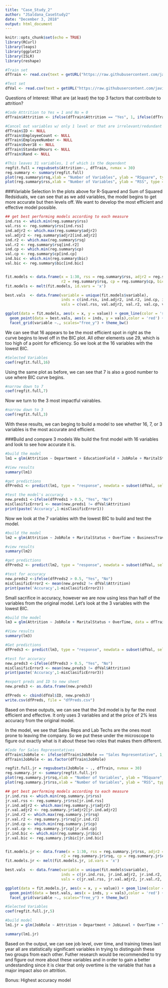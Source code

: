 ```yaml
---
title: "Case_Study_2"
author: "JSaldana_CaseStudy2"
date: "December 3, 2018"
output: html_document
---
```


```r
knitr::opts_chunk$set(echo = TRUE)
library(RCurl)
library(leaps)
library(ggplot2)
library(ISLR)
library(reshape)

#Train set
dfTrain <- read.csv(text = getURL("https://raw.githubusercontent.com/javierjr55/SMU_MSDS/master/MSDS_6306/Case_Study_2/CaseStudy2-data.csv"), header = TRUE)

#Test set
dfVal <- read.csv(text = getURL("https://raw.githubusercontent.com/javierjr55/SMU_MSDS/master/MSDS_6306/Case_Study_2/CaseStudy2Validation.csv"), header = TRUE)

```

Questions of Interest:
What are (at least) the top 3 factors that contribute to attrition?
```r
#Code Attrition to Yes = 1 and No = 0
dfTrain$Attrition <- ifelse(dfTrain$Attrition == "Yes", 1, ifelse(dfTrain$Attrition == "No", 0, 99))

#Cancel out variables w/ only 1 level or that are irrelevant/redundant
dfTrain$ID <- NULL
dfTrain$EmployeeCount <- NULL
dfTrain$EmployeeNumber <- NULL
dfTrain$Over18 <- NULL
dfTrain$StandardHours <- NULL
dfTrain$Rand <- NULL

#This leaves 31 variables, 1 of which is the dependent
regfit.full = regsubsets(Attrition~., dfTrain, nvmax = 30)
reg.summary <- summary(regfit.full)
plot(reg.summary$rsq,xlab = "Number of Variables", ylab = "RSquare", type = "l")
plot(reg.summary$rss,xlab = "Number of Variables", ylab = "RSS", type = "l")
```

###Variable Selection
In the plots above for R-Squared and Sum of Squared Redsiduals, we can see that as we add variables, the model begins to get more accurate but then levels off. We want to develop the most efficient and effective model possible.

```r
## get best performing models according to each measure
ind.rss <- which.min(reg.summary$rss)
val.rss <- reg.summary$rss[ind.rss]
ind.adjr2 <- which.max(reg.summary$adjr2)
val.adjr2 <- reg.summary$adjr2[ind.adjr2]
ind.r2 <- which.max(reg.summary$rsq)
val.r2 <- reg.summary$rsq[ind.r2]
ind.cp <- which.min(reg.summary$cp)
val.cp <- reg.summary$cp[ind.cp]
ind.bic <- which.min(reg.summary$bic)
val.bic <- reg.summary$bic[ind.bic]


fit.models <- data.frame(x = 1:30, rss = reg.summary$rss, adjr2 = reg.summary$adjr2,
                         r2 = reg.summary$rsq, cp = reg.summary$cp, bic = reg.summary$bic)
fit.models <- melt(fit.models, id.vars = 'x')

best.vals  <- data.frame(variable = unique(fit.models$variable), 
                         inds = c(ind.rss, ind.adjr2, ind.r2, ind.cp, ind.bic),
                         vals = c(val.rss, val.adjr2, val.r2, val.cp, val.bic)) 

ggplot(data = fit.models, aes(x = x, y = value)) + geom_line(color = 'steelblue') + 
  geom_point(data = best.vals, aes(x = inds, y = vals),color = 'red') +
  facet_grid(variable ~., scales="free_y") + theme_bw()
```

We can see that 16 appears to be the most efficient spot in right as the curve begins to level off in the BIC plot. All other elements use 29, which is too high of a point for efficiency. So we look at the 16 variables with the lowest BIC.
```r
#Selected Variables
coef(regfit.full,16)
```

Using the same plot as before, we can see that 7 is also a good number to use where BIC curve begins. 
```r
#narrow down to 7
coef(regfit.full,7)
```

Now we turn to the 3 most impactful vairables.
```r
#narrow down to 3
coef(regfit.full,3)
```
With these results, we can beging to build a model to see whether 16, 7, or 3 variables is the most accurate and efficient. 


###Build and compare 3 models
We build the first model with 16 variables and look to see how accurate it is.  
```r
#build the model
lm1 = glm(Attrition ~ Department + EducationField + JobRole + MaritalStatus + OverTime + BusinessTravel + DistanceFromHome +EnvironmentSatisfaction + JobInvolvement + JobLevel + NumCompaniesWorked + TotalWorkingYears + YearsInCurrentRole, data = dfTrain, family = binomial(link = 'logit'))

#View results
summary(lm1)

#get predictions
dfPreds1 <- predict(lm1, type = "response", newdata = subset(dfVal, select = c("Department", "EducationField", "JobRole", "MaritalStatus", "OverTime", "BusinessTravel", "DistanceFromHome", "EnvironmentSatisfaction", "JobInvolvement", "JobLevel", "NumCompaniesWorked", "TotalWorkingYears", "YearsInCurrentRole")))

#test the model's accuracy
new.preds1 <-ifelse(dfPreds1 > 0.5, "Yes", "No")
misClasificError1 <- mean(new.preds1 != dfVal$Attrition)
print(paste('Accuracy',1-misClasificError1))
```

Now we look at the 7 variables with the lowest BIC to build and test the model.  
```r
#build the model
lm2 = glm(Attrition ~ JobRole + MaritalStatus + OverTime + BusinessTravel + DistanceFromHome + EnvironmentSatisfaction + JobInvolvement + NumCompaniesWorked, data = dfTrain, family = binomial(link = 'logit'))

#view results
summary(lm2)

#get predictions
dfPreds2 <- predict(lm2, type = "response", newdata = subset(dfVal, select = c("JobRole", "MaritalStatus", "OverTime", "BusinessTravel", "DistanceFromHome", "EnvironmentSatisfaction", "JobInvolvement", "NumCompaniesWorked")))

#test for accuracy
new.preds2 <-ifelse(dfPreds2 > 0.5, "Yes", "No")
misClasificError2 <- mean(new.preds2 != dfVal$Attrition)
print(paste('Accuracy',1-misClasificError2))
```

Small sacrifice in accuracy, however we are now using less than half of the variables from the original model. Let's look at the 3 variables with the lowest BIC.  

```r
#build the model
lm3 = glm(Attrition ~ JobRole + MaritalStatus + OverTime, data = dfTrain, family = binomial(link = 'logit'))

#View results
summary(lm3)

#Get predictions
dfPreds3 <- predict(lm3, type = "response", newdata = subset(dfVal, select = c("JobRole", "MaritalStatus", "OverTime")))

#test for accuracy
new.preds3 <-ifelse(dfPreds3 > 0.5, "Yes", "No")
misClasificError3 <- mean(new.preds3 != dfVal$Attrition)
print(paste('Accuracy',1-misClasificError3))

#export preds and ID to new sheet
new.preds3 <- as.data.frame(new.preds3)

dfPreds <- cbind(dfVal$ID, new.preds3)
write.csv(dfPreds, file = "dfPreds.csv")

```

Based on these outputs, we can see that the 3rd model is by far the most efficient and effective. It only uses 3 variables and at the price of 2% less accuracy from the original model. 

In the model, we see that Sales Reps and Lab Techs are the ones most prone to leaving the company. So we put these under the microscope to figure out exactly what is it about these two roles that makes them different.
```r
#Code for Sales Representatives
dfTrain$JobRole <- ifelse(dfTrain$JobRole == "Sales Representative", 1, ifelse(dfTrain$JobRole == "Laboratory Technician", 0, 99))
dfTrain$JobRole <- as.factor(dfTrain$JobRole)

regfit.full.jr = regsubsets(JobRole ~ ., dfTrain, nvmax = 30)
reg.summary.jr <- summary(regfit.full.jr)
plot(reg.summary.jr$rsq,xlab = "Number of Variables", ylab = "RSquare", type = "l")
plot(reg.summary.jr$rss,xlab = "Number of Variables", ylab = "RSS", type = "l")

## get best performing models according to each measure
jr.ind.rss <- which.min(reg.summary.jr$rss)
jr.val.rss <- reg.summary.jr$rss[jr.ind.rss]
jr.ind.adjr2 <- which.max(reg.summary.jr$adjr2)
jr.val.adjr2 <- reg.summary.jr$adjr2[jr.ind.adjr2]
jr.ind.r2 <- which.max(reg.summary.jr$rsq)
jr.val.r2 <- reg.summary.jr$rsq[jr.ind.r2]
jr.ind.cp <- which.min(reg.summary.jr$cp)
jr.val.cp <- reg.summary.jr$cp[jr.ind.cp]
jr.ind.bic <- which.min(reg.summary.jr$bic)
jr.val.bic <- reg.summary.jr$bic[jr.ind.bic]


fit.models.jr <- data.frame(x = 1:30, rss = reg.summary.jr$rss, adjr2 = reg.summary.jr$adjr2,
                         r2 = reg.summary.jr$rsq, cp = reg.summary.jr$cp, bic = reg.summary.jr$bic)
fit.models.jr <- melt(fit.models.jr, id.vars = 'x')

best.vals  <- data.frame(variable = unique(fit.models$variable), 
                         inds = c(jr.ind.rss, jr.ind.adjr2, jr.ind.r2, jr.ind.cp, jr.ind.bic),
                         vals = c(jr.val.rss, jr.val.adjr2, jr.val.r2, jr.val.cp, jr.val.bic)) 

ggplot(data = fit.models.jr, aes(x = x, y = value)) + geom_line(color = 'steelblue') + 
  geom_point(data = best.vals, aes(x = inds, y = vals),color = 'red') +
  facet_grid(variable ~., scales="free_y") + theme_bw()

#Selected Variables
coef(regfit.full.jr,5)

#build model
lm1.jr = glm(JobRole ~ Attrition + Department + JobLevel + OverTime + TrainingTimesLastYear, data = dfTrain, family = binomial(link = 'logit'))

summary(lm1.jr)

```
Based on the output, we can see job level, over time, and training times last year all are statistically significant variables in trying to distinguish these two groups from each other. Futher research would be recommended to try and figure out more about these variables and in order to gain a better undestanding since it is clear that only overtime is the variable that has a major impact also on attrition.


Bonus: Highest accuracy model
